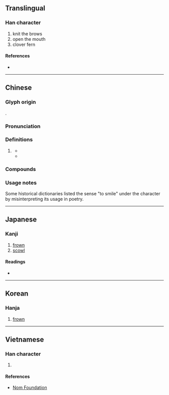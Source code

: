 {{character info}}
==Translingual==

===Han character===
{{Han char|rn=30|rad=口|as=16|sn=19|four=61086|canj=RYHC|ids=⿰口頻}}

# knit the brows
# open the mouth
# clover fern

====References====
* {{Han ref|kx=0213.350|dkj=04562|dj=0436.140|hdz=10701.210|uh=56AC|ud=22188|bh=F1F5|bd=61941}}

----

==Chinese==
{{zh-forms|s=𫫾}}

===Glyph origin===
{{Han etyl}}
{{Han compound|口|頻|c1=s|c2=p|ls=psc}}.

===Pronunciation===
{{zh-pron
|m=pín
|c=pan4
|mc=y
|oc=y
|cat=n,v
}}

===Definitions===
{{zh-hanzi}}

# {{lb|zh|dated}} {{zh-alt-form|顰|tr=pín|to [[frown]]; frown}}
#* {{zh-x|薄-酒 酸-苦，賓主 顰蹙\嚬[𫫾]{pín}蹙。|Bad wine (''[[sic]]'') is sour and bitter. Hosts and guests '''knit the brows'''.|ref=Lunheng-F}}
#* {{zh-x|借問 女郎 何處\何𠁅[处]{chù} 來？含-嚬[𫫾]{pín} 欲-語 聲 先 咽{yè}。|I ventured to ask, "Lady, where are you from?"<br>'''Brows knit''', failed by words, she burst into sobs.|CL|ref=883, {{w|Wei Zhuang}} ({{lw|zh|韋莊}}), ''Lament of the Woman of Ch’in'' ({{lang|zh|《秦婦吟》}}). Orthography based on the [[Dunhuang]] manuscript ''[http://idp.bl.uk/database/oo_loader.a4d?pm=Pelliot%20chinois%203381 Pelliot chinois 3381]'', {{circa2|906|short=yes}}.}}

===Compounds===
{{zh-der|嚬著}}

===Usage notes===
Some historical dictionaries listed the sense "to smile" under the character by misinterpreting its usage in poetry.

----

==Japanese==

===Kanji===
{{ja-kanji|grade=|rs=口16}}

# [[frown]]
# [[scowl]]

====Readings====
* {{ja-readings|on=[[ひん]] (hin), [[びん]] (bin)|kun=[[ひそめる]] (hisomeru)}}

----

==Korean==

===Hanja===
{{ko-hanja|hangeul=빈|rv=bin|mr=pin}}

# [[frown]]

----

==Vietnamese==

===Han character===
{{vi-readings|reading=tần|rs=口16}}

# {{rfdef|vi|sort=口16}}

====References====
* [http://nomfoundation.org/common/nom_details.php?codepoint=56ac Nom Foundation]